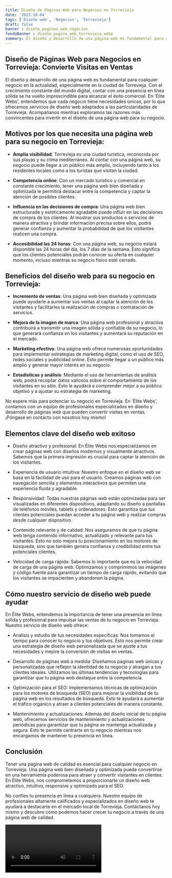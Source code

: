 ```yaml
---
title: Diseño de Páginas Web para Negocios en Torrevieja
date: '2023-10-04'
tags: ['Diseño web', 'Negocios', 'Torrevieja']
draft: false
banner : diseño_paginas_web_negocios
fondoBanner : diseño_pagina_web_torrevieja.webp
summary: El diseño y desarrollo de una página web es fundamental para cualquier negocio en la actualidad, especialmente en la ciudad de Torrevieja. Con el crecimiento constante del mundo digital, contar con una presencia en línea sólida se ha vuelto imprescindible para alcanzar el éxito comercial. En 'Élite Webs', entendemos que cada negocio tiene necesidades únicas, por lo que ofrecemos servicios de diseño web adaptados a las particularidades de Torrevieja. Acompáñanos mientras exploramos las razones más convincentes para invertir en el diseño de una página web para su negocio.
---
```


## Diseño de Páginas Web para Negocios en Torrevieja: Convierte Visitas en Ventas

El diseño y desarrollo de una página web es fundamental para cualquier negocio en la actualidad, especialmente en la ciudad de Torrevieja. Con el crecimiento constante del mundo digital, contar con una presencia en línea sólida se ha vuelto imprescindible para alcanzar el éxito comercial. En 'Élite Webs', entendemos que cada negocio tiene necesidades únicas, por lo que ofrecemos servicios de diseño web adaptados a las particularidades de Torrevieja. Acompáñanos mientras exploramos las razones más convincentes para invertir en el diseño de una página web para su negocio.

## Motivos por los que necesita una página web para su negocio en Torrevieja:

- **Amplia visibilidad**: Torrevieja es una ciudad turística, reconocida por sus playas y su clima mediterráneo. Al contar con una página web, su negocio puede llegar a un público más amplio, incluyendo tanto a los residentes locales como a los turistas que visitan la ciudad.

- **Competencia online**: Con un mercado turístico y comercial en constante crecimiento, tener una página web bien diseñada y optimizada le permitirá destacar entre la competencia y captar la atención de posibles clientes.

- **Influencia en las decisiones de compra**: Una página web bien estructurada y estéticamente agradable puede influir en las decisiones de compra de los clientes. Al mostrar sus productos o servicios de manera atractiva y brindar información precisa sobre ellos, podrá generar confianza y aumentar la probabilidad de que los visitantes realicen una compra.

- **Accesibilidad las 24 horas**: Con una página web, su negocio estará disponible las 24 horas del día, los 7 días de la semana. Esto significa que los clientes potenciales podrán conocer su oferta en cualquier momento, incluso mientras su negocio físico esté cerrado.

## Beneficios del diseño web para su negocio en Torrevieja:

- **Incremento de ventas**: Una página web bien diseñada y optimizada puede ayudarle a aumentar sus ventas al captar la atención de los visitantes y facilitarles la realización de compras o contratación de servicios.

- **Mejora de la imagen de marca**: Una página web profesional y atractiva contribuirá a transmitir una imagen sólida y confiable de su negocio, lo que generará confianza en los visitantes y aumentará su reputación en el mercado.

- **Marketing efectivo**: Una página web ofrece numerosas oportunidades para implementar estrategias de marketing digital, como el uso de SEO, redes sociales y publicidad online. Esto permite llegar a un público más amplio y generar mayor interés en su negocio.

- **Estadísticas y análisis**: Mediante el uso de herramientas de análisis web, podrá recopilar datos valiosos sobre el comportamiento de los visitantes en su sitio. Esto le ayudará a comprender mejor a su público objetivo y a ajustar su estrategia de marketing.

No espere más para potenciar su negocio en Torrevieja. En 'Élite Webs', contamos con un equipo de profesionales especializados en diseño y desarrollo de páginas web que pueden convertir visitas en ventas. ¡Póngase en contacto con nosotros hoy mismo!

<GifSeo />

<Cta />

## Elementos clave del diseño web exitoso

- Diseño atractivo y profesional: En Élite Webs nos especializamos en crear páginas web con diseños modernos y visualmente atractivos. Sabemos que la primera impresión es crucial para captar la atención de los visitantes.

- Experiencia de usuario intuitiva: Nuestro enfoque en el diseño web se basa en la facilidad de uso para el usuario. Creamos páginas web con navegación sencilla y elementos interactivos que permiten una experiencia fluida y agradable.

- Responsividad: Todas nuestras páginas web están optimizadas para ser visualizadas en diferentes dispositivos, adaptando su diseño a pantallas de teléfonos móviles, tablets y ordenadores. Esto garantiza que tus clientes potenciales puedan acceder a tu página web y realizar compras desde cualquier dispositivo.

- Contenido relevante y de calidad: Nos aseguramos de que tu página web tenga contenido informativo, actualizado y relevante para tus visitantes. Esto no solo mejora tu posicionamiento en los motores de búsqueda, sino que también genera confianza y credibilidad entre tus potenciales clientes.

- Velocidad de carga rápida: Sabemos lo importante que es la velocidad de carga de una página web. Optimizamos y comprimimos las imágenes y código fuente para garantizar un tiempo de carga rápido, evitando que los visitantes se impacienten y abandonen la página.

## Cómo nuestro servicio de diseño web puede ayudar

En Élite Webs, entendemos la importancia de tener una presencia en línea sólida y profesional para impulsar las ventas de tu negocio en Torrevieja. Nuestro servicio de diseño web ofrece:

- Análisis y estudio de tus necesidades específicas: Nos tomamos el tiempo para conocer tu negocio y tus objetivos. Esto nos permite crear una estrategia de diseño web personalizada que se ajuste a tus necesidades y mejore la conversión de visitas en ventas.

- Desarrollo de páginas web a medida: Diseñamos páginas web únicas y personalizadas que reflejen la identidad de tu negocio y atraigan a tus clientes ideales. Utilizamos las últimas tendencias y tecnologías para garantizar que tu página web destaque entre la competencia.

- Optimización para el SEO: Implementamos técnicas de optimización para los motores de búsqueda (SEO) para mejorar la visibilidad de tu página web en los resultados de búsqueda. Esto te ayudará a aumentar el tráfico orgánico y atraer a clientes potenciales de manera constante.

- Mantenimiento y actualizaciones: Además del diseño inicial de tu página web, ofrecemos servicios de mantenimiento y actualizaciones periódicas para garantizar que tu página se mantenga actualizada y segura. Esto te permite centrarte en tu negocio mientras nos encargamos de mantener tu presencia en línea.

## Conclusión

Tener una página web de calidad es esencial para cualquier negocio en Torrevieja. Una página web bien diseñada y optimizada puede convertirse en una herramienta poderosa para atraer y convertir visitantes en clientes. En Élite Webs, nos comprometemos a proporcionarte un diseño web atractivo, intuitivo, responsive y optimizado para el SEO.

No confíes tu presencia en línea a cualquiera. Nuestro equipo de profesionales altamente calificados y especializados en diseño web te ayudará a destacarte en el mercado local de Torrevieja. Contáctanos hoy mismo y descubre cómo podemos hacer crecer tu negocio a través de una página web de calidad.

<Video />

<CtaBot job='Negocios' city='Torrevieja'/>

<Gmaps query='Torrevieja+españa+maps' />